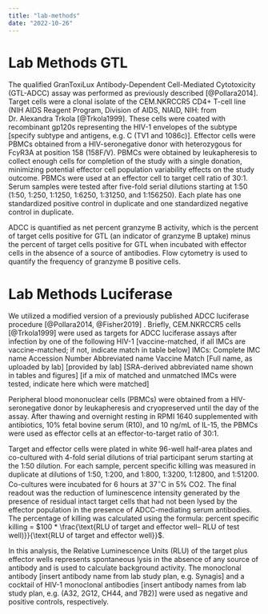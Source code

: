 ```yaml
---
title: "lab-methods"
date: "2022-10-26"
---
```


<!-- This file was adapted from VISCtemplates {{pkg_ver}}. -->


# Lab Methods GTL

The qualified GranToxiLux Antibody-Dependent Cell-Mediated Cytotoxicity (GTL-ADCC) assay was performed as previously described [@Pollara2014]. Target cells were a clonal isolate of the CEM.NKRCCR5 CD4+ T-cell line (NIH AIDS Reagent Program, Division of AIDS, NIAID, NIH: from Dr. Alexandra Trkola [@Trkola1999]. These cells were  coated with recombinant gp120s representing the HIV-1 envelopes of the subtype [specify subtype and antigens, e.g. C (TV1 and 1086c)]. Effector cells were PBMCs obtained from a HIV-seronegative donor with heterozygous for Fc$\gamma$R3A at position 158 (158F/V). PBMCs were obtained by leukapheresis to collect enough cells for completion of the study with a single donation, minimizing potential effector cell population variability effects on the study outcome.  PBMCs were used at an effector cell to target cell ratio of 30:1. Serum samples were tested after five-fold serial dilutions starting at 1:50 (1:50, 1:250, 1:1250, 1:6250, 1:31250, and 1:156250). Each plate has one standardized positive control in duplicate and one standardized negative control in duplicate. 

ADCC is quantified as net percent granzyme B activity, which is the percent of target cells positive for GTL (an indicator of granzyme B uptake) minus the percent of target cells positive for GTL when incubated with effector cells in the absence of a source of antibodies. Flow cytometry is used to quantify the frequency of granzyme B positive cells.

# Lab Methods Luciferase

We utilized a modified version of a previously published ADCC luciferase procedure [@Pollara2014, @Fisher2019] . Briefly, CEM.NKRCCR5 cells [@Trkola1999] were used as targets for ADCC luciferase assays after infection by one of the following HIV-1 [vaccine-matched, if all IMCs are vaccine-matched; if not, indicate match in table below] IMCs:
Complete IMC name	Accession Number	Abbreviated name	Vaccine Match
[Full name, as uploaded by lab]	[provided by lab]	[SRA-derived abbreviated name shown in tables and figures]	[if a mix of matched and unmatched IMCs were tested, indicate here which were matched]

Peripheral blood mononuclear cells (PBMCs) were obtained from a HIV-seronegative donor by leukapheresis and cryopreserved until the day of the assay. After thawing and overnight resting in RPMI 1640 supplemented with antibiotics, $10\%$ fetal bovine serum (R10), and 10 ng/mL of IL-15, the PBMCs were used as effector cells at an effector-to-target ratio of 30:1. 

Target and effector cells were plated in white 96-well half-area plates and co-cultured with 4-fold serial dilutions of trial participant serum starting at the 1:50 dilution. For each sample, percent specific killing was measured in duplicate at dilutions of 1:50, 1:200, and 1:800, 1:3200, 1:12800, and 1:51200. Co-cultures were incubated for 6 hours at $37^{\circ}$C in $5\%$ CO2. The final readout was the reduction of luminescence intensity generated by the presence of residual intact target cells that had not been lysed by the effector population in the presence of ADCC-mediating serum antibodies. The percentage of killing was calculated using the formula: percent specific killing = $100 * \frac{\text{RLU of target and effector well– RLU of test well)}}{\text{RLU of target and effector well}}$.

In this analysis, the Relative Luminescence Units (RLU) of the target plus effector wells represents spontaneous lysis in the absence of any source of antibody and is used to calculate background activity. The monoclonal antibody [insert antibody name from lab study plan, e.g. Synagis] and a cocktail of HIV-1 monoclonal antibodies [insert antibody names from lab study plan, e.g. (A32, 2G12, CH44, and 7B2)] were used as negative and positive controls, respectively. 
